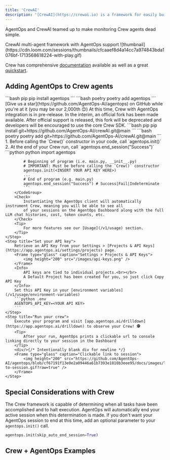 ```yaml
---
title: 'CrewAI'
description: '[CrewAI](https://crewai.io) is a framework for easily building multi-agent applications.'
---
```


AgentOps and CrewAI teamed up to make monitoring Crew agents dead simple.

<Card title="Crew.ai + AgentOps" icon="ship" href="https://www.loom.com/share/cfcaaef8d4a14cc7a974843bda1076bf">
	CrewAI multi-agent framework with AgentOps support
	![thumbnail](https://cdn.loom.com/sessions/thumbnails/cfcaaef8d4a14cc7a974843bda1076bf-1713568618224-with-play.gif)
</Card>

Crew has comprehensive [documentation](https://docs.crewai.com) available as well as a great [quickstart](https://docs.crewai.com/how-to/Creating-a-Crew-and-kick-it-off/).

## Adding AgentOps to Crew agents

<Steps>
	<Step title="Install the AgentOps SDK">
		<CodeGroup>
			```bash pip 
			pip install agentops
			```
			```bash poetry
			poetry add agentops
			```
		</CodeGroup>
		<Check>[Give us a star](https://github.com/AgentOps-AI/agentops) on GitHub while you're at it (you may be our <span id="stars-text">2,000th</span> 😊)</Check>
	</Step>
	<Step title="Install Crew from the AgentOps fork">
		<Warning>
			At this time, Crew with AgentOps integration is in pre-release. In the interim, an official fork has been
			made available. After official support is released, this fork will be deprecated and developers will
			be encouraged to use the core Crew SDK.
		</Warning>
		<CodeGroup>
			```bash pip 
			pip install git+https://github.com/AgentOps-AI/crewAI.git@main
			```
			```bash poetry
			poetry add git+https://github.com/AgentOps-AI/crewAI.git@main
			```
		</CodeGroup>
	</Step>
	<Step title="Add 3 lines of code">
		1. Before calling the `Crew()` constructor in your code, call `agentops.init()`
		2. At the end of your Crew run, call `agentops.end_session("Success")`
		<CodeGroup>
			```python python
			import agentops

			# Beginning of program (i.e. main.py, __init__.py)
			# IMPORTANT: Must be before calling the `Crew()` constructor
			agentops.init(<INSERT YOUR API KEY HERE>)
			...
			# End of program (e.g. main.py)
			agentops.end_session("Success") # Success|Fail|Indeterminate
			```
		</CodeGroup>
		<Check>
			Instantiating the AgentOps client will automatically instrument Crew, meaning you will be able to see all
			of your sessions on the AgentOps Dashboard along with the full LLM chat histories, cost, token counts, etc.
		</Check>
		<Tip>
			For more features see our [Usage](/v1/usage) section.
		</Tip>
	</Step>
	<Step title="Set your API key">
		Retrieve an API Key from your Settings > [Projects & API Keys](https://app.agentops.ai/settings/projects) page.
		<Frame type="glass" caption="Settings > Projects & API Keys">
			<img height="200" src="/images/api-keys.png" />
		</Frame>
		<Info>
			API keys are tied to individual projects.<br></br>
			A Default Project has been created for you, so just click Copy API Key
		</Info>
		Set this API Key in your [environment variables](/v1/usage/environment-variables)
		```python .env
		AGENTOPS_API_KEY=<YOUR API KEY>
		```
	</Step>
    <Step title="Run your crew">
		Execute your program and visit [app.agentops.ai/drilldown](https://app.agentops.ai/drilldown) to observe your Crew! 🕵️
		<Tip>
			After your run, AgentOps prints a clickable url to console linking directly to your session in the Dashboard
		</Tip> 
		<div/>{/* Intentionally blank div for newline */}
		<Frame type="glass" caption="Clickable link to session">
			<img height="200" src="https://github.com/AgentOps-AI/agentops/blob/cf67191f13e0e2a09446a61b7393e1810b3eee95/docs/images/link-to-session.gif?raw=true" />
		</Frame>
	</Step>
</Steps>

## Special Considerations with Crew
The Crew framework is capable of determining when all tasks have been accomplished and to halt execution. AgentOps will automatically end your active session
when this determination is made. If you don't want your AgentOps session to end at this time, add an optional parameter to your `agentops.init()` call.

```python
agentops.init(skip_auto_end_session=True)
```

## Crew + AgentOps Examples

<CardGroup cols={3}>
    <Card title="Job Posting" icon="briefcase" href="https://github.com/Agentops-AI/crewAI-examples/tree/main/job-posting" />
	<Card title="Instagram Post" icon="instagram" href="https://github.com/Agentops-AI/crewAI-examples/tree/main/instagram_post" />
    <Card title="Markdown Validator" icon="markdown" href="https://github.com/Agentops-AI/crewAI-examples/tree/main/markdown_validator" />
</CardGroup>

<script type="module" src="/scripts/github_stars.js"></script>
<script type="module" src="/scripts/adjust_api_dynamically.js"></script>